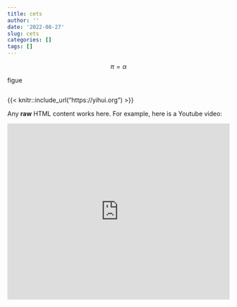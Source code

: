 ```yaml
---
title: cets
author: ''
date: '2022-08-27'
slug: cets
categories: []
tags: []
---
```


$$
\pi=\alpha
$$

figue

```r

```

{{< knitr::include_url("https://yihui.org") >}}



```{=html}
<p>Any <strong>raw</strong> HTML content works here.
For example, here is a Youtube video:</p>

<iframe width="100%" height="400"
  src="https://www.youtube.com/embed/s3JldKoA0zw?rel=0"
  frameborder="0" allow="autoplay; encrypted-media"
  allowfullscreen></iframe>
```